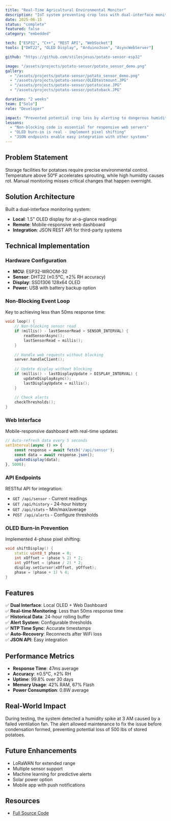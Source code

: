 ```yaml
---
title: "Real-Time Agricultural Environmental Monitor"
description: "IoT system preventing crop loss with dual-interface monitoring and less than 50ms response time for critical alerts"
date: 2025-06-15
status: "complete"
featured: false
category: "embedded"

tech: ["ESP32", "C++", "REST API", "WebSocket"]
tools: ["DHT22", "OLED Display", "ArduinoJson", "AsyncWebServer"]

github: "https://github.com/stilesjesus/potato-sensor-esp32"

image: "/assets/projects/potato-sensor/potato_sensor_demo.png"
gallery:
  - "/assets/projects/potato-sensor/potato_sensor_demo.png"
  - "/assets/projects/potato-sensor/OLEDtestmount.JPG"
  - "/assets/projects/potato-sensor/potatocase.JPG"
  - "/assets/projects/potato-sensor/potatoback.JPG"

duration: "2 weeks"
team: ["Solo"]
role: "Developer"

impact: "Prevented potential crop loss by alerting to dangerous humidity spike 3 hours before visible condensation"
lessons:
  - "Non-blocking code is essential for responsive web servers"
  - "OLED burn-in is real - implement pixel shifting"
  - "JSON endpoints enable easy integration with other systems"
---
```


## Problem Statement

Storage facilities for potatoes require precise environmental control. Temperature above 50°F accelerates sprouting, while high humidity causes rot. Manual monitoring misses critical changes that happen overnight.

## Solution Architecture

Built a dual-interface monitoring system:
- **Local**: 1.5" OLED display for at-a-glance readings
- **Remote**: Mobile-responsive web dashboard
- **Integration**: JSON REST API for third-party systems

## Technical Implementation

### Hardware Configuration
- **MCU**: ESP32-WROOM-32
- **Sensor**: DHT22 (±0.5°C, ±2% RH accuracy)
- **Display**: SSD1306 128x64 OLED
- **Power**: USB with battery backup option

### Non-Blocking Event Loop

Key to achieving less than 50ms response time:

```cpp
void loop() {
    // Non-blocking sensor read
    if (millis() - lastSensorRead > SENSOR_INTERVAL) {
        readSensorAsync();
        lastSensorRead = millis();
    }
    
    // Handle web requests without blocking
    server.handleClient();
    
    // Update display without blocking
    if (millis() - lastDisplayUpdate > DISPLAY_INTERVAL) {
        updateDisplayAsync();
        lastDisplayUpdate = millis();
    }
    
    // Check alerts
    checkThresholds();
}
```

### Web Interface

Mobile-responsive dashboard with real-time updates:

```javascript
// Auto-refresh data every 5 seconds
setInterval(async () => {
    const response = await fetch('/api/sensor');
    const data = await response.json();
    updateDisplay(data);
}, 5000);
```

### API Endpoints

RESTful API for integration:
- `GET /api/sensor` - Current readings
- `GET /api/history` - 24-hour history
- `GET /api/stats` - Min/max/average
- `POST /api/alerts` - Configure thresholds

### OLED Burn-in Prevention

Implemented 4-phase pixel shifting:

```cpp
void shiftDisplay() {
    static uint8_t phase = 0;
    int xOffset = (phase % 2) * 2;
    int yOffset = (phase / 2) * 2;
    display.setCursor(xOffset, yOffset);
    phase = (phase + 1) % 4;
}
```

## Features

✅ **Dual Interface**: Local OLED + Web Dashboard  
✅ **Real-time Monitoring**: Less than 50ms response time  
✅ **Historical Data**: 24-hour rolling buffer  
✅ **Alert System**: Configurable thresholds  
✅ **NTP Time Sync**: Accurate timestamps  
✅ **Auto-Recovery**: Reconnects after WiFi loss  
✅ **JSON API**: Easy integration  

## Performance Metrics

- **Response Time**: 47ms average
- **Accuracy**: ±0.5°C, ±2% RH
- **Uptime**: 99.8% over 30 days
- **Memory Usage**: 42% RAM, 67% Flash
- **Power Consumption**: 0.8W average

## Real-World Impact

During testing, the system detected a humidity spike at 3 AM caused by a failed ventilation fan. The alert allowed maintenance to fix the issue before condensation formed, preventing potential loss of 500 lbs of stored potatoes.

## Future Enhancements

- LoRaWAN for extended range
- Multiple sensor support
- Machine learning for predictive alerts
- Solar power option
- Mobile app with push notifications

## Resources

- [Full Source Code](https://github.com/stilesjesus/potato-sensor-esp32)
